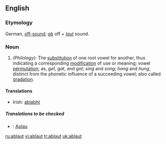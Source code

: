 ==English==

===Etymology===
German, [[off-sound]]; ''[[ab]]'' off + ''[[laut]]'' sound.

===Noun===
{{en-noun}}

# ''(Philology):'' The [[substitution]] of one root vowel for another, thus indicating a corresponding [[modification]] of use or meaning; vowel [[permutation]]; as, ''get'', ''gat'', and ''got''; ''sing'' and ''song''; ''hang'' and ''hung'', distinct from the phonetic influence of a succeeding vowel; also called [[gradation]].

====Translations====
*Irish: [[ablabht]]
=====Translations to be checked=====
{{checktrans}}
*{{ttbc|Vietnamese}}: [[Aplau]]

[[ru:ablaut]]
[[vi:ablaut]]
[[tr:ablaut]]
[[uk:ablaut]]